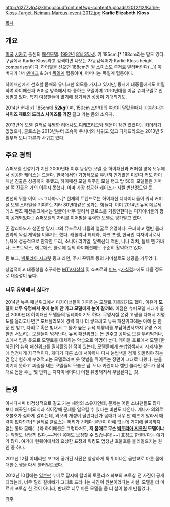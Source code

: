 http://d277vln4jzkhhg.cloudfront.net/wp-content/uploads/2012/12/Karlie-Kloss-Target-Neiman-Marcus-event-2012.jpg
'''Karlie Elizabeth Kloss'''

[[목차]]
== 개요 ==
[[미국]] [[시카고]] 출신의 [[패션모델]]. [[1992년]] [[8월 3일]]생. 키 185cm.[* 188cm라는 말도 있다. 구글에서 Karlie Kloss라고 검색하면 나오는 자동검색어가 Karlie Kloss height comparison이다. 하이힐을 신으면 188cm인 [[윌 스미스]]도 루저로 발라버린다(…)] 아버지가 1/4 [[덴마크]] & 3/4 [[독일]]계 혈통이며, 어머니는 독일계 혈통이다.

하이패션에서 선호할 몸매와 유니크한 외모를 가지고 있지만, 동시에 대중들에게도 어필하여 하이패션과 커머셜 양쪽에서 다 통하는 모델이며 2010년대를 이끌 슈퍼모델로 인정받고 있다. 특히 여성팬들이 많기에 장기적인 성장이 기대되기도.

2014년 현재 키 185cm에 '''52kg'''이며, 150cm 초반대의 여성이 말랐을때나 가능하다는 '''사이즈 제로의 드레스 사이즈를 가진''' 길고 가는 몸의 소유자.

2013년에 모델 킬러로 유명한 [[리어나도 디캐프리오]]와 염문이 잠깐 있었다는 [[카더라]]가 있었으나, 클로스는 2013년부터 조슈아 쿠시너와 사귀고 있고 디캐프리오는 2013년 5월부터 토니 가른과 사귀고 있다.

== 주요 경력 ==
슈퍼모델 전성기가 지난 2000년대 이후 등장한 모델 중 하이패션과 커머셜 양쪽 모두에서 성공한 케이스는 드물다. [[한국]]에서만 기형적으로 유난히 인기많은 [[미란다 커]]도 하이패션 진출은 성공하지 못했고, 하이패션 모델 위주인 모델 랭크 탑 50의 모델들은 커머셜 쪽 진출은 거의 이루지 못했다. 아마 가장 성공한 케이스가 [[지젤 번천]]정도일 듯.

번천의 뒤를 이어 ~~그나마~~[* 현재의 트렌드로는 하이패션 디자이너들이 워낙 커머셜 모델 스타일을 기피하는지라 80년대같은 성과는 힘들다. 이미 2014년 뉴욕 메르세데스 벤츠 패션위크에서는 얼굴이 너무 팔려서 클로스를 기용안한다는 디자이너들의 평이 공개되었다.] 슈퍼모델의 자리를 이어받을 유력한 모델로 평가받고 있다.

존 갈리아노가 생존할 당시 그의 뮤즈로서 디올의 얼굴로 유명하다. 구찌하고 캘빈 클라인과의 독점 계약을 이루기도 했다. 캐롤리나 헤레라, 자크 포센, 한국인 디자이너로서 뉴욕에 성공적으로 안착한 두리, 소니아 리키엘, 알렉산데 맥퀸, 니나 리치, 돌체 앤 가바나, 스포트막스, 에르메스, 클로에 등의 하이패션에도 꾸준히 활약하고 있다.

틴 보그, [[빅토리아 시크릿]] 핑크 라인, 주시 꾸뛰르 등의 커머셜로도 성공을 거두었다.

상업적이고 대중성을 추구하는 [[MTV]]시상식 및 쇼프로와 [[미드]] <[[가십걸]]>에도 나올 정도로 대중성이 높다.

=== 너무 유명해서 싫다? ===
2014년 뉴욕 패션위크에서 디자이너들이 기피하는 모델로 지목되기도 했다. 이유가 '''모델이 너무 유명해서 옷에 눈이 안 가고 모델에게 눈이 갈까봐'''. 이점은 슈퍼모델 시대가 끝난 2000년대 하이패션 모델들의 딜레마이기도 하다. 무명시절 온갖 고생을 다해서 지명도를 올리고나면[* 포트폴리오에 경력 하나 더 쌓으려고 뉴욕 패션위크에는 아예 돈 한 푼 안 받고, 자비로 혹은 빚내서 그 물가 높은 뉴욕 체류비를 부담하면서까지 유명 쇼에 한번 서보려는 모델들이 넘쳐난다. 뉴욕 패션위크는 돈 안주고 공짜로 모델 부려먹거나, 쇼에서 입은 옷으로 모델료를 대체하는 악습으로 악명이 높다. 케이블 프로에서 모델 [한혜진]의 뉴욕 패션위크를 밀착촬영한 적이 있는데, 모델들에게 눈썹염색까지 시켜서(눈에 엄청나게 자극적이다. 게다가 다른 쇼에 서야하니 다시 눈썹색을 검게 되돌려야 하는 건 덤.) 험하게 부려먹고는 모델료라며 옷 몇벌을 쥐어주는 장면이 그대로 나왔다. 분을 이기지 못하고 짜증을 내는 모델들의 모습은 덤. 도나 카란이나 캘빈 클라인 정도가 정석대로 돈을 주는 몇 안되는 디자이너이다.] 이젠 유명해져서 부담된다는 것.

== 논쟁 ==
아시다시피 비정상적으로 길고 가는 체형의 소유자인데, 문제는 어린 소녀팬들도 많다 보니 왜곡된 미의식과 식이장애 문제를 일으킬 수 있다는 비판도 나온다. 게다가 의외로 호불호가 심하게 갈리는데, 외모의 개성이 딸린다던가 몸매가 너무 안 예쁘게 말라서 매력이 없다던가[* 실제로 클로스는 허리가 긴데다 골반이 아예 없는데 거기에 굴곡까지 없는 통짜 몸매(…)라 하이패션은 그렇다쳐도, '''저 몸매로 무슨 [[빅토리아 시크릿]] 모델이냐'''는 악평도 상당히 많다.~~저런 몸매도 보정할 수 있습니다!~~] 표정도 한결같다는 얘기가 많다. 여기에 런웨이에서의 요상한 표정과 워킹도 엄청난 호불호를 불러일으키는 원인 중 하나.

2011년 12월 이태리판 보그에 공개된 사진은 앙상하게 툭 튀어나온 골반뼈로 마른 몸에 대한 논쟁을 다시 불러일으켰다.

2012년 10월에는 [[일본]]판 누메로 잡지에 칼리의 토플리스 화보의 포토샵 전 사진이 공개되었는데, 너무 말라 갈비뼈가 그대로 드러나는 사진이 원본이었다는 사실. 모델을 더 마르게 포토샵 한 것이 아니라, 반대로 너무 마른 모델을 좀 더 살이 붙게 만들었다.

[[각주]]
